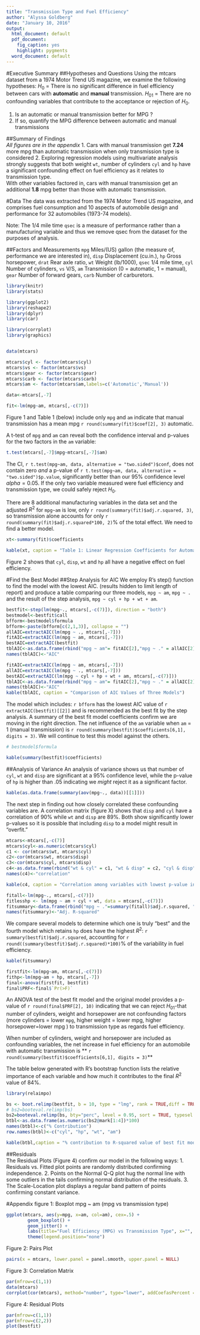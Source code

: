 ```yaml
---
title: "Transmission Type and Fuel Efficiency"
author: "Alyssa Goldberg"
date: "January 10, 2016"
output:
  html_document: default
  pdf_document:
    fig_caption: yes
    highlight: pygments
  word_document: default
---
```


#Executive Summary
##Hypotheses and Questions
Using the mtcars dataset from a 1974 Motor Trend US magazine, we examine the following hypotheses:
$H_0$ = There is no significant difference in fuel efficiency between cars with **automatic** and **manual** transmission.
$H_01$ = There are no confounding variables that contribute to the acceptance or rejection of $H_0$. 

1. Is an automatic or manual transmission better for MPG ?
2. If so, quantify the MPG difference between automatic and manual transmissions 

##Summary of Findings  
*All figures are in the appendix*
1. Cars with manual transmission get **7.24** more mpg than automatic transmission when only transmission type is considered
2. Exploring regression models using multivariate analysis strongly suggests that both weight `wt`, number of cylinders `cyl`  and `hp` have a significant confounding effect on fuel efficiency as it relates to transmission type.  
With other variables factored in, cars with manual transmission get an additional **1.8** mpg better than those with automatic transmission.

#Data 
The data was extracted from the 1974 Motor Trend US magazine, and comprises fuel consumption and 10 aspects of automobile design and performance for 32 automobiles (1973-74 models). 

Note: The 1/4 mile time `qsec` is a measure of performance rather than a manufacturing variable and thus we remove qsec from the dataset for the purposes of analysis. 

##Factors and Measurements
`mpg` Miles/(US) gallon  (the measure of,  performance we are interested in), `disp` Displacement (cu.in.), `hp` Gross horsepower, `drat` Rear axle ratio, `wt` Weight (lb/1000), `qsec` 1/4 mile time, `cyl` Number of cylinders, `vs` V/S, `am` Transmission (0 = automatic, 1 = manual), `gear` Number of forward gears, `carb` Number of carburetors.  
```r
library(knitr)
library(stats)

library(ggplot2)
library(reshape2)
library(dplyr)
library(car)

library(corrplot)
library(graphics)


data(mtcars)

mtcars$cyl <- factor(mtcars$cyl)
mtcars$vs <- factor(mtcars$vs)
mtcars$gear <- factor(mtcars$gear)
mtcars$carb <- factor(mtcars$carb)
mtcars$am <- factor(mtcars$am,labels=c('Automatic','Manual'))

data<-mtcars[,-7]
```
```r

fit<-lm(mpg~am, mtcars[,-c(7)])
```
Figure 1 and Table 1 (below) include only `mpg` and `am` indicate that manual transmission has a mean mpg `r round(summary(fit)$coef[2], 3) ` automatic. 

A t-test of `mpg` and `am` can reveal both the confidence interval and p-values for the two factors in the `am` variable:

```r
t.test(mtcars[,-7]$mpg~mtcars[,-7]$am)
```

The CI, `r t.test(mpg~am, data, alternative = "two.sided")$conf `, does not contain zero *and* a p-value of `r t.test(mpg~am, data, alternative = "two.sided")$p.value`, significantly better than our 95% confidence level $alpha = 0.05%.$. If the only two variable measured were fuel efficiency and transmission type, we could safely reject $H_0$.

There are 8 additional manufacturing variables in the data set and the adjusted $R^2$ for `mpg~am` is low, only `r round(summary(fit)$adj.r.squared, 3)`, so transmission alone accounts for only `r round(summary(fit)$adj.r.squared*100, 2)`% of the total effect. We need to find a better model.
```r
xt<-summary(fit)$coefficients
```
```r
kable(xt, caption = "Table 1: Linear Regression Coefficients for Automatic vs. Manual Transmission")
```

Figure 2 shows that `cyl`, `disp`, `wt` and `hp` all have a negative effect on fuel efficiency. 

#Find the Best Model
##Step Analysis for AIC
We employ R's step() function to find the model with the lowest AIC. (results hidden to limit length of report) and produce a table comparing our three models, `mpg ~ am`, `mpg ~ .` and the result of the step analysis, `mpg ~ cyl + hp + wt + am`.
```r

bestfit<-step(lm(mpg~., mtcars[,-c(7)]), direction = "both")
bestmodel<-bestfit$call
bfform<-bestmodel$formula
bfform<-paste(bfform[c(2,1,3)], collapse = "")
allAIC=extractAIC(lm(mpg ~ ., mtcars[,-7]))
fitAIC=extractAIC(lm(mpg ~ am, mtcars[,-7]))
bestAIC=extractAIC(bestfit)
tblAIC<-as.data.frame(rbind("mpg ~ am"= fitAIC[2],"mpg ~ ." = allAIC[2],"mpg ~ cyl + hp + wt + am" = bestAIC[2]))
names(tblAIC)<-"AIC"
```
```r
fitAIC=extractAIC(lm(mpg ~ am, mtcars[,-7]))
allAIC=extractAIC(lm(mpg ~ ., mtcars[,-7]))
bestAIC=extractAIC(lm(mpg ~ cyl + hp + wt + am, mtcars[,-c(7)]))
tblAIC<-as.data.frame(rbind("mpg ~ am"= fitAIC[2],"mpg ~ ." = allAIC[2],"mpg ~ cyl + hp + wt + am" = bestAIC[2]))
names(tblAIC)<-"AIC"
kable(tblAIC, caption = "Comparison of AIC Values of Three Models")
```

The model which includes: `r bfform` has the lowest AIC value of  `r extractAIC(bestfit)[[2]]`  and is recommended as the best fit by the step analysis.  A summary of the best fit model coefficients confirm we are moving in the right direction. The net influence of the `am` variable when `am` = 1 (manual transmission) is `r round(summary(bestfit)$coefficients[6,1], digits = 3)`. We will continue to test this model against the others.
```r
# bestmodel$formula
```
```r
kable(summary(bestfit)$coefficients)
```

##Analysis of Variance
An analysis of variance shows us that number of `cyl`, `wt` and `disp` are significant at a 95% confidence level, while the p-value of `hp` is higher than .05 indicating we *might* reject it as a significant factor. 

```r
kable(as.data.frame(summary(aov(mpg~., data))[[1]]))
```

The next step in finding out how closely correlated these confounding variables are. A correlation matrix (figure X) shows that `disp` and `cyl` have a correlation of 90% while `wt` and `disp` are 89%. Both show significantly lower p-values so it is possible that including `disp` to a model might result in "overfit."

```r
mtcars<-mtcars[,-c(7)]
mtcars$cyl<-as.numeric(mtcars$cyl)
c1 <- cor(mtcars$wt, mtcars$cyl)
c2<-cor(mtcars$wt, mtcars$disp)
c3<-cor(mtcars$cyl, mtcars$disp)
c4<-as.data.frame(rbind("wt & cyl" = c1, "wt & disp" = c2, "cyl & disp" = c3))
names(c4)<-"correlation"
```
```r
kable(c4, caption = "Correlation among variables with lowest p-value in analysis of variance model")
```
```r
fitall<-lm(mpg~., mtcars[,-c(7)])
fitlesshp <- lm(mpg ~ am + cyl + wt, data = mtcars[,-c(7)])
fitsummary<-data.frame(rbind("mpg ~ ."=summary(fitall)$adj.r.squared, "mpg ~ am"=summary(fit)$adj.r.squared, "mpg ~ cyl  + wt + am" = summary(fitlesshp)$adj.r.squared, "mpg ~ cyl + hp + wt + am " = summary(bestfit)$adj.r.squared))
names(fitsummary)<-"Adj. R-squared"
```
We compare several models to determine which one is truly "best" and the fourth model which retains `hp` does have the highest $R^2$: `r summary(bestfit)$adj.r.squared`, accounting for `r round((summary(bestfit)$adj.r.squared)*100)`% of the variability in fuel efficiency.

```r
kable(fitsummary)
```

```r
firstfit<-lm(mpg~am, mtcars[,-c(7)])
fithp<-lm(mpg~am + hp, mtcars[,-7])
final<-anova(firstfit, bestfit)
final$PRF<-final$`Pr(>F)`
```


An ANOVA test of the best fit model and the original model provides a p-value of `r round(final$PRF[2], 10)` indicating that we can reject $H_01$-that number of cylinders, weight and horsepower are not confounding factors (more cylinders = lower `mpg`, higher weight = lower mpg, higher horsepower=lower mpg ) to transmission type as regards fuel efficiency.

When number of cylinders, weight and horsepower are included as confounding variables, the net increase in fuel efficiency for an automobile with automatic transmission is ** `r round(summary(bestfit)$coefficients[6,1], digits = 3)`**

The table below generated with R's bootstrap function lists the relative importance of each variable and how much it contributes to the final $R^2$ value of 84%.

```r
library(relaimpo)

bs <- boot.relimp(bestfit, b = 10, type = "lmg", rank = TRUE,diff = TRUE, rela = TRUE)
# bs2=booteval.relimp(bs)
bs2=booteval.relimp(bs, bty="perc", level = 0.95, sort = TRUE, typesel = "lmg")
btbl<-as.data.frame(as.numeric(bs2@mark[1:4])*100)
names(btbl)<-c("% Contribution")
row.names(btbl)<-c("cyl", "hp", "wt", "am")
```

```r
kable(btbl,caption = "% contribution to R-squared value of best fit model" )
```

##Residuals  
The Residual Plots (Figure 4) confirm our model in the following ways:
1. Residuals vs. Fitted plot points are randomly distributed confirming independence.
2. Points on the Normal Q-Q plot hug the normal line with some outliers in the tails confirming normal
distribution of the residuals.
3. The Scale-Location plot displays a regular band pattern of points confirming constant variance.

#Appendix
figure 1: Boxplot mpg ~ am (mpg vs transmission type)  
```r
ggplot(mtcars, aes(y=mpg, x=am, col=am), cex=.5) +
        geom_boxplot() +
        geom_jitter() +
        labs(title="Fuel Efficiency (MPG) vs Transmission Type", x="", y="MPG") +
        theme(legend.position="none")
```

Figure 2: Pairs Plot 
```r

pairs(x = mtcars, lower.panel = panel.smooth, upper.panel = NULL)
```

Figure 3: Correlation Matrix  
```r
par(mfrow=c(1,1))
data(mtcars)
corrplot(cor(mtcars), method="number", type="lower", addCoefasPercent = TRUE)
```

Figure 4: Residual Plots  
```r
par(mfrow=c(1,1))
par(mfrow=c(2,2))
plot(bestfit)
```

